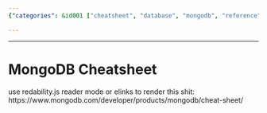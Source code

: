 ```yaml
---
{"categories": &id001 ["cheatsheet", "database", "mongodb", "reference"], "category": "Database", "date": "2023-12-22 23:52:59", "description": "This reference link leads to a MongoDB cheatsheet, which can be accessed via the given URL: https://www.mongodb.com/developer/products/mongodb/cheat-sheet/. The cheatsheet provides a quick and easy way to remember essential commands and concepts related to MongoDB.", "tags": *id001, "title": "MongoDB Cheatsheet"}

---
```


------

# MongoDB Cheatsheet

use redability.js reader mode or elinks to render this shit:
https://www.mongodb.com/developer/products/mongodb/cheat-sheet/

